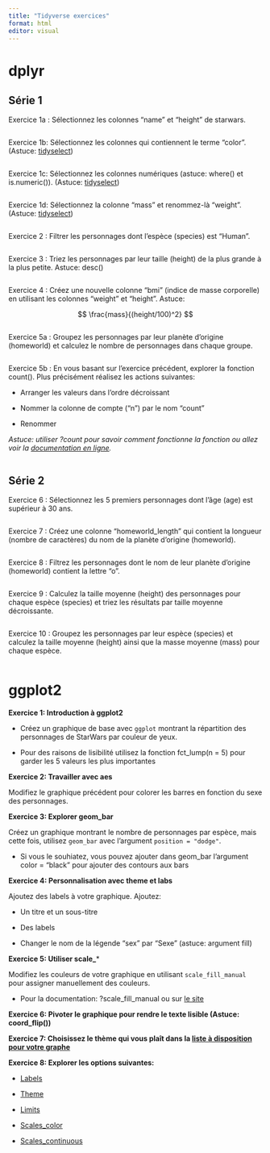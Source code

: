 ```yaml
---
title: "Tidyverse exercices"
format: html
editor: visual
---
```


# dplyr

## Série 1

Exercice 1a : Sélectionnez les colonnes "name" et "height" de starwars.

```r

```

Exercice 1b: Sélectionnez les colonnes qui contiennent le terme "color". (Astuce: [tidyselect](https://dplyr.tidyverse.org/reference/dplyr_tidy_select.html))

```r

```

Exercice 1c: Sélectionnez les colonnes numériques (astuce: where() et is.numeric()). (Astuce: [tidyselect](https://dplyr.tidyverse.org/reference/dplyr_tidy_select.html))

```r

```

Exercice 1d: Sélectionnez la colonne "mass" et renommez-là "weight". (Astuce: [tidyselect](https://dplyr.tidyverse.org/reference/dplyr_tidy_select.html))

```r

```

Exercice 2 : Filtrer les personnages dont l'espèce (species) est "Human".

```r

```

Exercice 3 : Triez les personnages par leur taille (height) de la plus grande à la plus petite. Astuce: desc()

```r

```

Exercice 4 : Créez une nouvelle colonne "bmi" (indice de masse corporelle) en utilisant les colonnes "weight" et "height". Astuce:

$$
\frac{mass}{(height/100)^2}
$$

```r

```

Exercice 5a : Groupez les personnages par leur planète d'origine (homeworld) et calculez le nombre de personnages dans chaque groupe.

```r

```

Exercice 5b : En vous basant sur l'exercice précédent, explorer la fonction count(). Plus précisément réalisez les actions suivantes:

-   Arranger les valeurs dans l'ordre décroissant

-   Nommer la colonne de compte ("n") par le nom "count"

-   Renommer

*Astuce: utiliser ?count pour savoir comment fonctionne la fonction ou allez voir la [documentation en ligne](https://dplyr.tidyverse.org/reference/index.html).*

```r

```

## Série 2

Exercice 6 : Sélectionnez les 5 premiers personnages dont l'âge (age) est supérieur à 30 ans.

```r

```

Exercice 7 : Créez une colonne "homeworld_length" qui contient la longueur (nombre de caractères) du nom de la planète d'origine (homeworld).

```r

```

Exercice 8 : Filtrez les personnages dont le nom de leur planète d'origine (homeworld) contient la lettre "o".

```r

```

Exercice 9 : Calculez la taille moyenne (height) des personnages pour chaque espèce (species) et triez les résultats par taille moyenne décroissante.

```r

```

Exercice 10 : Groupez les personnages par leur espèce (species) et calculez la taille moyenne (height) ainsi que la masse moyenne (mass) pour chaque espèce.

```r

```

# ggplot2

**Exercice 1: Introduction à ggplot2**

-   Créez un graphique de base avec `ggplot` montrant la répartition des personnages de StarWars par couleur de yeux.

-   Pour des raisons de lisibilité utilisez la fonction fct_lump(n = 5) pour garder les 5 valeurs les plus importantes

**Exercice 2: Travailler avec aes**

Modifiez le graphique précédent pour colorer les barres en fonction du sexe des personnages.

**Exercice 3: Explorer geom_bar**

Créez un graphique montrant le nombre de personnages par espèce, mais cette fois, utilisez `geom_bar` avec l'argument `position = "dodge"`.

-   Si vous le souhiatez, vous pouvez ajouter dans geom_bar l'argument color = "black" pour ajouter des contours aux bars

**Exercice 4: Personnalisation avec theme et labs**

Ajoutez des labels à votre graphique. Ajoutez:

-   Un titre et un sous-titre

-   Des labels

-   Changer le nom de la légende "sex" par "Sexe" (astuce: argument fill)

**Exercice 5: Utiliser scale\_**\*

Modifiez les couleurs de votre graphique en utilisant `scale_fill_manual` pour assigner manuellement des couleurs.

-   Pour la documentation: ?scale_fill_manual ou sur [le site](https://ggplot2.tidyverse.org/reference/)

**Exercice 6: Pivoter le graphique pour rendre le texte lisible (Astuce: coord_flip())**

**Exercice 7: Choisissez le thème qui vous plaît dans la [liste à disposition pour votre graphe](https://ggplot2.tidyverse.org/reference/ggtheme.html)**

**Exercice 8: Explorer les options suivantes:**

-   [Labels](https://ggplot2.tidyverse.org/reference/geom_text.html)

-   [Theme](https://ggplot2.tidyverse.org/reference/theme.html)

-   [Limits](https://ggplot2.tidyverse.org/reference/lims.html)

-   [Scales_color](https://ggplot2.tidyverse.org/reference/scale_brewer.html)

-   [Scales_continuous](https://ggplot2.tidyverse.org/reference/scale_continuous.html)

```r

```
